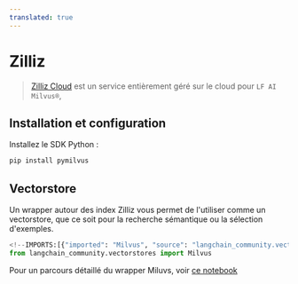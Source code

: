 ```yaml
---
translated: true
---
```


# Zilliz

>[Zilliz Cloud](https://zilliz.com/doc/quick_start) est un service entièrement géré sur le cloud pour `LF AI Milvus®`,

## Installation et configuration

Installez le SDK Python :

```bash
pip install pymilvus
```

## Vectorstore

Un wrapper autour des index Zilliz vous permet de l'utiliser comme un vectorstore,
que ce soit pour la recherche sémantique ou la sélection d'exemples.

```python
<!--IMPORTS:[{"imported": "Milvus", "source": "langchain_community.vectorstores", "docs": "https://api.python.langchain.com/en/latest/vectorstores/langchain_community.vectorstores.milvus.Milvus.html", "title": "Zilliz"}]-->
from langchain_community.vectorstores import Milvus
```

Pour un parcours détaillé du wrapper Miluvs, voir [ce notebook](/docs/integrations/vectorstores/zilliz)
